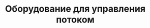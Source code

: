 ---
id: 7
title: "Оборудование для управления потоком"
image : "./flow-control-equipment.png"
ready: true
---